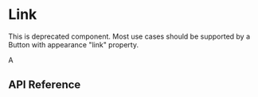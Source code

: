 
<Meta title="Components / Link" component={Link} />

# Link

This is deprecated component. Most use cases should be supported by a Button with appearance "link" property.

<Preview>
  <Story name="example">
    <View>
      <Base>
        A <Link text={"link"} onPress={action("link-clicked")} />
      </Base>
    </View>
  </Story>
</Preview>

## API Reference

<Props of={Link} />
